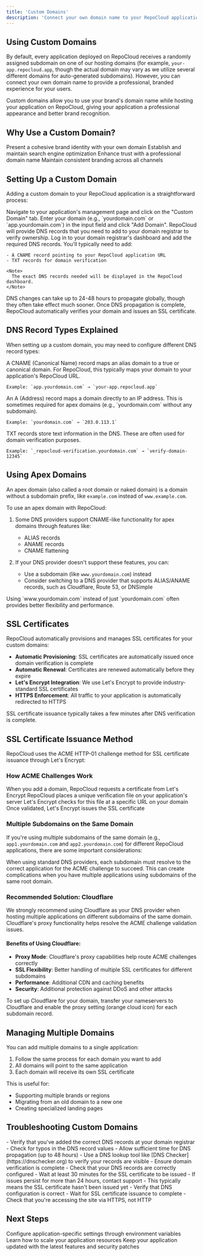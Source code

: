 ```yaml
---
title: 'Custom Domains'
description: 'Connect your own domain name to your RepoCloud applications'
---
```


## Using Custom Domains

By default, every application deployed on RepoCloud receives a randomly assigned subdomain on one of our hosting domains (for example, `your-app.repocloud.app`, though the actual domain may vary as we utilize several different domains for auto-generated subdomains). However, you can connect your own domain name to provide a professional, branded experience for your users.

<Note>
  Custom domains allow you to use your brand's domain name while hosting your application on RepoCloud, giving your application a professional appearance and better brand recognition.
</Note>

## Why Use a Custom Domain?

<CardGroup cols={2}>
  <Card title="Professional Branding" icon="briefcase">
    Present a cohesive brand identity with your own domain
  </Card>
  <Card title="Better SEO" icon="magnifying-glass">
    Establish and maintain search engine optimization
  </Card>
  <Card title="Business Credibility" icon="handshake">
    Enhance trust with a professional domain name
  </Card>
  <Card title="Marketing Consistency" icon="bullhorn">
    Maintain consistent branding across all channels
  </Card>
</CardGroup>

## Setting Up a Custom Domain

Adding a custom domain to your RepoCloud application is a straightforward process:

<Steps>
  <Step title="Access Domain Settings">
    Navigate to your application's management page and click on the "Custom Domain" tab.
  </Step>
  <Step title="Add Your Domain">
    Enter your domain (e.g., `yourdomain.com` or `app.yourdomain.com`) in the input field and click "Add Domain".
  </Step>
  <Step title="Verify Domain Ownership">
    RepoCloud will provide DNS records that you need to add to your domain registrar to verify ownership.
  </Step>
  <Step title="Configure DNS Records">
    Log in to your domain registrar's dashboard and add the required DNS records. You'll typically need to add:
    
    - A CNAME record pointing to your RepoCloud application URL
    - TXT records for domain verification
    
    <Note>
      The exact DNS records needed will be displayed in the RepoCloud dashboard.
    </Note>
  </Step>
  <Step title="Wait for DNS Propagation">
    DNS changes can take up to 24-48 hours to propagate globally, though they often take effect much sooner.
  </Step>
  <Step title="Verification and SSL Setup">
    Once DNS propagation is complete, RepoCloud automatically verifies your domain and issues an SSL certificate.
  </Step>
</Steps>

## DNS Record Types Explained

When setting up a custom domain, you may need to configure different DNS record types:

<AccordionGroup>
  <Accordion title="CNAME Record">
    A CNAME (Canonical Name) record maps an alias domain to a true or canonical domain. For RepoCloud, this typically maps your domain to your application's RepoCloud URL.
    
    Example: `app.yourdomain.com` → `your-app.repocloud.app`
  </Accordion>
  <Accordion title="A Record">
    An A (Address) record maps a domain directly to an IP address. This is sometimes required for apex domains (e.g., `yourdomain.com` without any subdomain).
    
    Example: `yourdomain.com` → `203.0.113.1`
  </Accordion>
  <Accordion title="TXT Record">
    TXT records store text information in the DNS. These are often used for domain verification purposes.
    
    Example: `_repocloud-verification.yourdomain.com` → `verify-domain-12345`
  </Accordion>
</AccordionGroup>

## Using Apex Domains

An apex domain (also called a root domain or naked domain) is a domain without a subdomain prefix, like `example.com` instead of `www.example.com`.

To use an apex domain with RepoCloud:

1. Some DNS providers support CNAME-like functionality for apex domains through features like:
   - ALIAS records
   - ANAME records
   - CNAME flattening

2. If your DNS provider doesn't support these features, you can:
   - Use a subdomain (like `www.yourdomain.com`) instead
   - Consider switching to a DNS provider that supports ALIAS/ANAME records, such as Cloudflare, Route 53, or DNSimple

<Tip>
  Using `www.yourdomain.com` instead of just `yourdomain.com` often provides better flexibility and performance.
</Tip>

## SSL Certificates

RepoCloud automatically provisions and manages SSL certificates for your custom domains:

- **Automatic Provisioning**: SSL certificates are automatically issued once domain verification is complete
- **Automatic Renewal**: Certificates are renewed automatically before they expire
- **Let's Encrypt Integration**: We use Let's Encrypt to provide industry-standard SSL certificates
- **HTTPS Enforcement**: All traffic to your application is automatically redirected to HTTPS

<Note>
  SSL certificate issuance typically takes a few minutes after DNS verification is complete.
</Note>

## SSL Certificate Issuance Method

RepoCloud uses the ACME HTTP-01 challenge method for SSL certificate issuance through Let's Encrypt:

### How ACME Challenges Work

<Steps>
  <Step title="Challenge Initiation">
    When you add a domain, RepoCloud requests a certificate from Let's Encrypt
  </Step>
  <Step title="Verification File Creation">
    RepoCloud places a unique verification file on your application's server
  </Step>
  <Step title="Domain Validation">
    Let's Encrypt checks for this file at a specific URL on your domain
  </Step>
  <Step title="Certificate Issuance">
    Once validated, Let's Encrypt issues the SSL certificate
  </Step>
</Steps>

### Multiple Subdomains on the Same Domain

If you're using multiple subdomains of the same domain (e.g., `app1.yourdomain.com` and `app2.yourdomain.com`) for different RepoCloud applications, there are some important considerations:

<Warning>
  When using standard DNS providers, each subdomain must resolve to the correct application for the ACME challenge to succeed. This can create complications when you have multiple applications using subdomains of the same root domain.
</Warning>

### Recommended Solution: Cloudflare

<CardGroup cols={1}>
  <Card title="Use Cloudflare for Multiple Subdomains" icon="cloud">
    We strongly recommend using Cloudflare as your DNS provider when hosting multiple applications on different subdomains of the same domain. Cloudflare's proxy functionality helps resolve the ACME challenge validation issues.
  </Card>
</CardGroup>

#### Benefits of Using Cloudflare:

- **Proxy Mode**: Cloudflare's proxy capabilities help route ACME challenges correctly
- **SSL Flexibility**: Better handling of multiple SSL certificates for different subdomains
- **Performance**: Additional CDN and caching benefits
- **Security**: Additional protection against DDoS and other attacks

<Tip>
  To set up Cloudflare for your domain, transfer your nameservers to Cloudflare and enable the proxy setting (orange cloud icon) for each subdomain record.
</Tip>

## Managing Multiple Domains

You can add multiple domains to a single application:

1. Follow the same process for each domain you want to add
2. All domains will point to the same application
3. Each domain will receive its own SSL certificate

This is useful for:
- Supporting multiple brands or regions
- Migrating from an old domain to a new one
- Creating specialized landing pages

## Troubleshooting Custom Domains

<AccordionGroup>
  <Accordion title="DNS Verification Failed">
    - Verify that you've added the correct DNS records at your domain registrar
    - Check for typos in the DNS record values
    - Allow sufficient time for DNS propagation (up to 48 hours)
    - Use a DNS lookup tool like [DNS Checker](https://dnschecker.org) to verify your records are visible
  </Accordion>
  <Accordion title="SSL Certificate Issues">
    - Ensure domain verification is complete
    - Check that your DNS records are correctly configured
    - Wait at least 30 minutes for the SSL certificate to be issued
    - If issues persist for more than 24 hours, contact support
  </Accordion>
  <Accordion title="Domain Shows 'Not Secure'">
    - This typically means the SSL certificate hasn't been issued yet
    - Verify that DNS configuration is correct
    - Wait for SSL certificate issuance to complete
    - Check that you're accessing the site via HTTPS, not HTTP
  </Accordion>
</AccordionGroup>

## Next Steps

<CardGroup>
  <Card title="Environment Variables" icon="gear" href="/user-guide/environment-variables">
    Configure application-specific settings through environment variables
  </Card>
  <Card title="Scaling" icon="chart-line" href="/user-guide/scaling">
    Learn how to scale your application resources
  </Card>
  <Card title="Updates" icon="arrows-rotate" href="/user-guide/updates">
    Keep your application updated with the latest features and security patches
  </Card>
</CardGroup> 